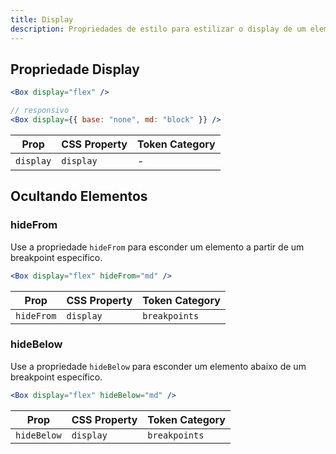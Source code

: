 ```yaml
---
title: Display
description: Propriedades de estilo para estilizar o display de um elemento.
---
```


## Propriedade Display

```jsx
<Box display="flex" />

// responsivo
<Box display={{ base: "none", md: "block" }} />
```

| Prop      | CSS Property | Token Category |
| --------- | ------------ | -------------- |
| `display` | `display`    | -              |

## Ocultando Elementos

### hideFrom

Use a propriedade `hideFrom` para esconder um elemento a partir de um breakpoint específico.

```jsx
<Box display="flex" hideFrom="md" />
```

| Prop       | CSS Property | Token Category |
| ---------- | ------------ | -------------- |
| `hideFrom` | `display`    | `breakpoints`  |

### hideBelow

Use a propriedade `hideBelow` para esconder um elemento abaixo de um breakpoint específico.

```jsx
<Box display="flex" hideBelow="md" />
```

| Prop        | CSS Property | Token Category |
| ----------- | ------------ | -------------- |
| `hideBelow` | `display`    | `breakpoints`  |
